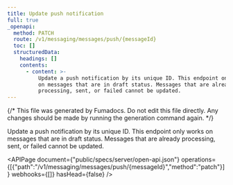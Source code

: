 ```yaml
---
title: Update push notification
full: true
_openapi:
  method: PATCH
  route: /v1/messaging/messages/push/{messageId}
  toc: []
  structuredData:
    headings: []
    contents:
      - content: >-
          Update a push notification by its unique ID. This endpoint only works
          on messages that are in draft status. Messages that are already
          processing, sent, or failed cannot be updated.
---
```


{/* This file was generated by Fumadocs. Do not edit this file directly. Any changes should be made by running the generation command again. */}

Update a push notification by its unique ID. This endpoint only works on messages that are in draft status. Messages that are already processing, sent, or failed cannot be updated.

<APIPage document={"public/specs/server/open-api.json"} operations={[{"path":"/v1/messaging/messages/push/{messageId}","method":"patch"}]} webhooks={[]} hasHead={false} />